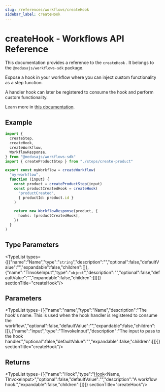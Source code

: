 ```yaml
---
slug: /references/workflows/createHook
sidebar_label: createHook
---
```



# createHook - Workflows API Reference

This documentation provides a reference to the `createHook` . It belongs to the `@medusajs/workflows-sdk` package.

Expose a hook in your workflow where you can inject custom functionality as a step function. 

A handler hook can later be registered to consume the hook and perform custom functionality.

Learn more in [this documentation](https://docs.medusajs.com/v2/advanced-development/workflows/add-workflow-hook).

## Example

```ts
import {
  createStep,
  createHook,
  createWorkflow,
  WorkflowResponse,
} from "@medusajs/workflows-sdk"
import { createProductStep } from "./steps/create-product"

export const myWorkflow = createWorkflow(
  "my-workflow", 
  function (input) {
    const product = createProductStep(input)
    const productCreatedHook = createHook(
      "productCreated", 
      { productId: product.id }
    )

    return new WorkflowResponse(product, {
      hooks: [productCreatedHook],
    })
  }
)
```

## Type Parameters

<TypeList types={[{"name":"Name","type":"`string`","description":"","optional":false,"defaultValue":"","expandable":false,"children":[]},{"name":"TInvokeInput","type":"`object`","description":"","optional":false,"defaultValue":"","expandable":false,"children":[]}]}  sectionTitle="createHook"/>

## Parameters

<TypeList types={[{"name":"name","type":"Name","description":"The hook's name. This is used when the hook handler is registered to consume the workflow.","optional":false,"defaultValue":"","expandable":false,"children":[]},{"name":"input","type":"TInvokeInput","description":"The input to pass to the hook handler.","optional":false,"defaultValue":"","expandable":false,"children":[]}]}  sectionTitle="createHook"/>

## Returns

<TypeList types={[{"name":"Hook","type":"[Hook](../../types/workflows.Hook/page.mdx)&#60;Name, TInvokeInput&#62;","optional":false,"defaultValue":"","description":"A workflow hook.","expandable":false,"children":[]}]}  sectionTitle="createHook"/>
